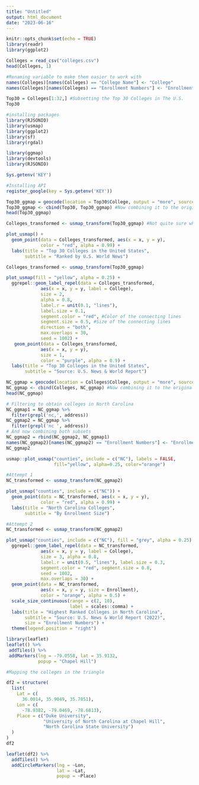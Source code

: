 ```yaml
---
title: "Untitled"
output: html_document
date: "2023-06-16"
---
```


```r
knitr::opts_chunk$set(echo = TRUE)
library(readr)
library(ggplot2)
```

```r
Colleges = read_csv("colleges.csv")
head(Colleges, 1)
```

```r
#Renaming variable to make them easier to work with
names(Colleges)[names(Colleges) == "College Name"] <- "College"
names(Colleges)[names(Colleges) == "Enrollment Numbers"] <- "Enrollment"
```

```r
Top30 = Colleges[1:32,] #Subsetting the Top 30 Colleges in The U.S.
Top30
```

```r
#installing packages
library(RJSONIO)
library(usmap)
library(ggplot2)
library(sf)
library(rgdal)
```

```r
library(ggmap)
library(devtools)
library(RJSONIO)
```

```r
Sys.getenv('KEY')
```

```r
#Installing API
register_google(key = Sys.getenv('KEY'))
```


```r
Top30_ggmap = geocode(location = Top30$College, output = "more", source = "google") #Obtaining lon and lat.
Top30_ggmap <- cbind(Top30, Top30_ggmap) #Now combining it to the original data set.
head(Top30_ggmap)
```

```r
Colleges_transformed <- usmap_transform(Top30_ggmap) #Not quite sure what this does.

plot_usmap() +
  geom_point(data = Colleges_transformed, aes(x = x, y = y),
             color = "red", alpha = 0.99) +
  labs(title = "Top 30 Colleges in the United States",
       subtitle = "Ranked by U.S. World News")
```

```r
Colleges_transformed <- usmap_transform(Top30_ggmap)

plot_usmap(fill = "yellow", alpha = 0.25) +
  ggrepel::geom_label_repel(data = Colleges_transformed,
             aes(x = x, y = y, label = College),
             size = 2, 
             alpha = 0.8,
             label.r = unit(0.1, "lines"), 
             label.size = 0.1,
             segment.color = "red", #Color of the connecting lines
             segment.size = 0.5, #Size of the connecting lines
             direction = "both",
             max.overlaps = 30,
             seed = 1002) +
   geom_point(data = Colleges_transformed,
             aes(x = x, y = y),
             size = 1,
             color = "purple", alpha = 0.9) +
  labs(title = "Top 30 Colleges in the United States",
       subtitle = "Source: U.S. News & World Report")
```

```r
NC_ggmap = geocode(location = Colleges$College, output = "more", source = "google") #Obtaining lon and lat.
NC_ggmap <- cbind(Colleges, NC_ggmap) #Now combining it to the original data set.
head(NC_ggmap)
```

```r
# Filtering to obtain colleges in North Carolina
NC_ggmap1 = NC_ggmap %>%
  filter(grepl('nc,', address))
NC_ggmap2 = NC_ggmap %>%
  filter(grepl('nc ', address))
# And now combining both subsets
NC_ggmap2 = rbind(NC_ggmap2, NC_ggmap1)
names(NC_ggmap2)[names(NC_ggmap2) == "Enrollment Numbers"] <- "Enrollment"
NC_ggmap2
```

```r
usmap::plot_usmap("counties", include = c("NC"), labels = FALSE,
                  fill="yellow", alpha=0.25, color="orange") 
```

```r
#Attempt 1
NC_transformed <- usmap_transform(NC_ggmap2)

plot_usmap("counties", include = c("NC")) +
  geom_point(data = NC_transformed, aes(x = x, y = y),
             color = "red", alpha = 0.99) +
  labs(title = "North Carolina Colleges",
       subtitle = "By Enrollment Size")
```

```r
#Attempt 2
NC_transformed <- usmap_transform(NC_ggmap2)

plot_usmap("counties", include = c("NC"), fill = "grey", alpha = 0.25) +
  ggrepel::geom_label_repel(data = NC_transformed,
             aes(x = x, y = y, label = College),
             size = 3, alpha = 0.8,
             label.r = unit(0.5, "lines"), label.size = 0.3,
             segment.color = "red", segment.size = 0.8,
             seed = 1002,
             max.overlaps = 30) +
  geom_point(data = NC_transformed,
             aes(x = x, y = y, size = Enrollment),
             color = "orange", alpha = 0.5) +
  scale_size_continuous(range = c(2, 10),
                        label = scales::comma) +
  labs(title = "Highest Ranked Colleges in North Carolina",
       subtitle = "Source: U.S. News & World Report (2022)",
       size = "Enrollment Numbers") +
  theme(legend.position = "right")
```


```r
library(leaflet)
leaflet() %>% 
 addTiles() %>% 
 addMarkers(lng = -79.0558, lat = 35.9132, 
            popup = "Chapel Hill")
```

```r
#Mapping the colleges in the triangle 

df2 = structure(
  list(
    Lat = c(
      36.0014, 35.9049, 35.7851),
    Lon = c(
      -78.9382, -79.0469, -78.6813),
    Place = c("Duke University", 
              "University of North Carolina at Chapel Hill",
              "North Carolina State University")
  )
)
df2

leaflet(df2) %>% 
  addTiles() %>%
  addCircleMarkers(lng = ~Lon, 
                   lat = ~Lat, 
                   popup = ~Place)
```













